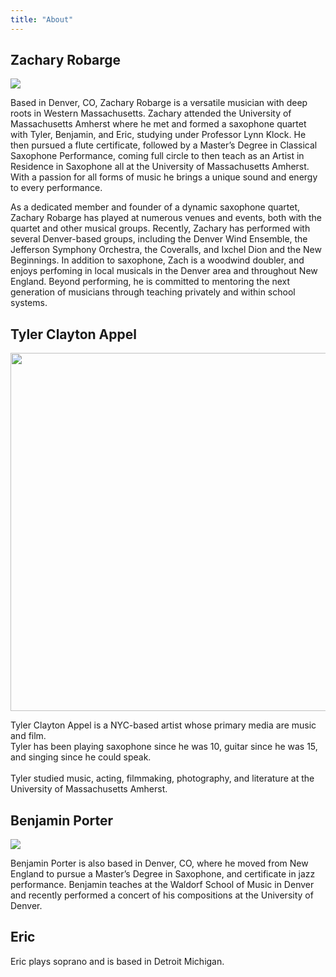 ```yaml
---
title: "About"
---
```


## Zachary Robarge

![](images/ZachRobarge.jpeg)

Based in Denver, CO, Zachary Robarge is a versatile musician with deep roots in Western Massachusetts. Zachary attended the University of Massachusetts Amherst where he met and formed a saxophone quartet with Tyler, Benjamin, and Eric, studying under Professor Lynn Klock. He then pursued a flute certificate, followed by a Master's Degree in Classical Saxophone Performance, coming full circle to then teach as an Artist in Residence in Saxophone all at the University of Massachusetts Amherst. With a passion for all forms of music he brings a unique sound and energy to every performance.

As a dedicated member and founder of a dynamic saxophone quartet, Zachary Robarge has played at numerous venues and events, both with the quartet and other musical groups. Recently, Zachary has performed with several Denver-based groups, including the Denver Wind Ensemble, the Jefferson Symphony Orchestra, the Coveralls, and Ixchel Dion and the New Beginnings. In addition to saxophone, Zach is a woodwind doubler, and enjoys perfoming in local musicals in the Denver area and throughout New England. Beyond performing, he is committed to mentoring the next generation of musicians through teaching privately and within school systems.

## Tyler Clayton Appel

![](images/TylerAppel.png){width="573"}

Tyler Clayton Appel is a NYC-based artist whose primary media are music and film. \
Tyler has been playing saxophone since he was 10, guitar since he was 15, and singing since he could speak.\
\
Tyler studied music, acting, filmmaking, photography, and literature at the University of Massachusetts Amherst.

## Benjamin Porter

![](images/BenPorter.jpeg)

Benjamin Porter is also based in Denver, CO, where he moved from New England to pursue a Master's Degree in Saxophone, and certificate in jazz performance. Benjamin teaches at the Waldorf School of Music in Denver and recently performed a concert of his compositions at the University of Denver.

## Eric

Eric plays soprano and is based in Detroit Michigan.
